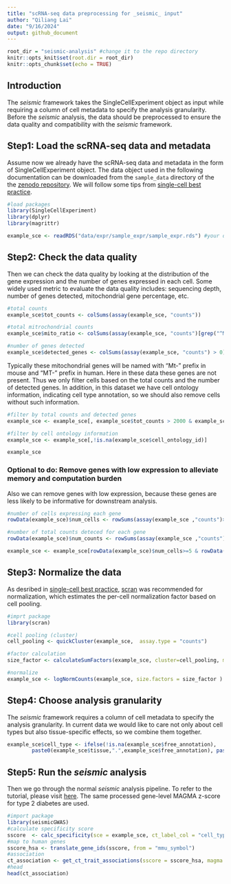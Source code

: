 ```yaml
---
title: "scRNA-seq data preprocessing for _seismic_ input"
author: "Qiliang Lai"
date: "9/16/2024"
output: github_document
---
```


```r
root_dir = "seismic-analysis" #change it to the repo directory
knitr::opts_knit$set(root.dir = root_dir)
knitr::opts_chunk$set(echo = TRUE)
```

## Introduction

The _seismic_ framework takes the SingleCellExperiment object as input while requiring a column of cell metadata to specify the analysis granularity. 
Before the _seismic_ analysis, the data should be preprocessed to ensure the data quality and compatibility with the _seismic_ framework.

## Step1: Load the scRNA-seq data and metadata
Assume now we already have the scRNA-seq data and metadata in the form of SingleCellExperiment object. The data object used in the following documentation can be downloaded from the `sample_data` directory of the the [zenodo repository](https://zenodo.org/records/15362163). 
We will follow some tips from [single-cell best practice](https://www.sc-best-practices.org/preprocessing_visualization/normalization.html).
```r
#load packages
library(SingleCellExperiment)
library(dplyr)
library(magrittr)

example_sce <- readRDS("data/expr/sample_expr/sample_expr.rds") #your data path
```

## Step2: Check the data quality
Then we can check the data quality by looking at the distribution of the gene expression and the number of genes expressed in each cell. 
Some widely used metric to evaluate the data quality includes: sequencing depth, number of genes detected, mitochondrial gene percentage, etc.
```r
#total counts
example_sce$tot_counts <- colSums(assay(example_sce, "counts"))

#total mitrochondrial counts
example_sce$mito_ratio <- colSums(assay(example_sce, "counts")[grep("^Mt-", rownames(example_sce)), ]) / example_sce$tot_counts

#number of genes detected
example_sce$detected_genes <- colSums(assay(example_sce, "counts") > 0)
```
Typically these mitochondrial genes will be named with "Mt-" prefix in mouse and "MT-" prefix in human. Here in these data these genes are not present.
Thus we only filter cells based on the total counts and the number of detected genes. 
In addition, in this dataset we have cell ontology information, indicating cell type annotation, so we should also remove cells without such information.
```r
#filter by total counts and detected genes
example_sce <- example_sce[, example_sce$tot_counts > 2000 & example_sce$detected_genes > 2000]

#filter by cell ontology information
example_sce <- example_sce[,!is.na(example_sce$cell_ontology_id)]

example_sce
```

### Optional to do: Remove genes with low expression to alleviate memory and computation burden
Also we can remove genes with low expression, because these genes are less likely to be informative for downstream analysis.
```r
#number of cells expressing each gene
rowData(example_sce)$num_cells <- rowSums(assay(example_sce ,"counts")>0)

#number of total counts deteced for each gene
rowData(example_sce)$num_counts <- rowSums(assay(example_sce ,"counts"))

example_sce <- example_sce[rowData(example_sce)$num_cells>=5 & rowData(example_sce)$num_counts>=10,]
```

## Step3: Normalize the data
As desribed in [single-cell best practice](https://www.sc-best-practices.org/preprocessing_visualization/normalization.html), 
[scran](https://bioconductor.org/packages/release/bioc/html/scran.html) was recommended for normalization, which estimates the 
per-cell normalization factor based on cell pooling.
```r
#imprt package
library(scran)

#cell pooling (cluster)
cell_pooling <- quickCluster(example_sce,  assay.type = "counts") 

#factor calculation
size_factor <- calculateSumFactors(example_sce, cluster=cell_pooling, min.mean=0.1, assay.type="counts")

#normalize
example_sce <- logNormCounts(example_sce, size.factors = size_factor )
```

## Step4: Choose analysis granularity
The _seismic_ framework requires a column of cell metadata to specify the analysis granularity.
In current data we would like to care not only about cell types but also tissue-specific effects, so we combine them together.
```r
example_sce$cell_type <- ifelse(!is.na(example_sce$free_annotation), 
        paste0(example_sce$tissue,".",example_sce$free_annotation), paste0(example_sce$tissue,".",example_sce$cell_ontology_class))
```

## Step5: Run the _seismic_ analysis
Then we go through the normal _seismic_ analysis pipeline. To refer to the tutorial, please visit [here](https://github.com/ylaboratory/seismic/blob/gh_page/vignettes/seismicGWAS.md).
The same processed gene-level MAGMA z-score for type 2 diabetes are used. 
```r
#import package
library(seismicGWAS)
#calculate specificity score
sscore  <- calc_specificity(sce = example_sce, ct_label_col = "cell_type")
#map to human genes
sscore_hsa <- translate_gene_ids(sscore, from = "mmu_symbol")
#association
ct_association <- get_ct_trait_associations(sscore = sscore_hsa, magma = t2d_magma)
#head
head(ct_association)
```
